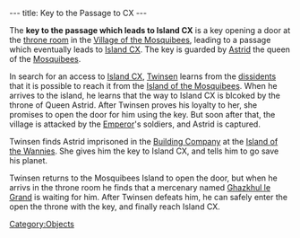 ---
title: Key to the Passage to CX
---

{{twinsunica import}}{{Infobox Item
 |image=Key_to_the_passage_to_CX.png
 |type=key
 |critical=yes
 |magical=no
 |unique=yes
 |lba1=
 |lba2=yes
 |upgrades=no
 |rowposition=4
 |columnposition=3
 |effect=grants access
 |effectamount=one
 |purpose=
 |combattype=none
 |powerlevel=none
 |rate=none
 |range=none
 |damage=none
}}

The '''key to the passage which leads to Island CX''' is a key opening a door at the [[throne room]] in the [[Village of the Mosquibees]], leading to a passage which eventually leads to [[Island CX]]. The key is guarded by [[Astrid]] the queen of the [[Mosquibees]].

In search for an access to [[Island CX]], [[Twinsen]] learns from the [[dissidents]] that it is possible to reach it from the [[Island of the Mosquibees]]. When he arrives to the island, he learns that the way to Island CX is blcoked by the throne of Queen Astrid. After Twinsen proves his loyalty to her, she promises to open the door for him using the key. But soon after that, the village is attacked by the [[Emperor]]'s soldiers, and Astrid is captured.

Twinsen finds Astrid imprisoned in the [[Building Company]] at the [[Island of the Wannies]]. She gives him the key to Island CX, and tells him to go save his planet.

Twinsen returns to the Mosquibees Island to open the door, but when he arrivs in the throne room he finds that a mercenary named [[Ghazkhul le Grand]] is waiting for him. After Twinsen defeats him, he can safely enter the open the throne with the key, and finally reach Island CX.

[[Category:Objects]]